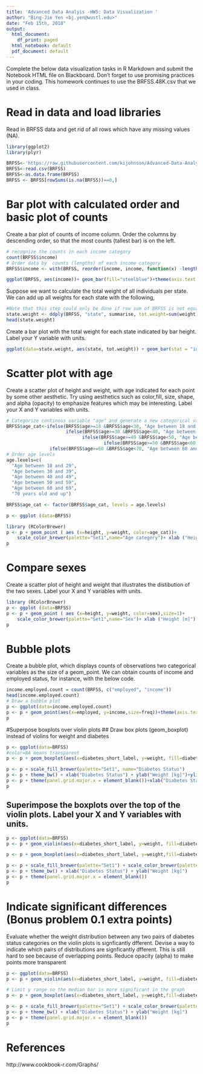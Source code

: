 ```yaml
---
title: 'Advanced Data Analyis -HW5: Data Visualization '
author: "Bing-Jie Yen <bj.yen@wustl.edu>"
date: "Feb 15th, 2018"
output:
  html_document:
    df_print: paged
  html_notebook: default
  pdf_document: default
---
```



Complete the below data visualization tasks in R Markdown and submit the Notebook HTML file on Blackboard. Don't forget to use promising practices in your coding. This homework continues to use the BRFSS.48K.csv that we used in class.

# Read in data and load libraries
Read in BRFSS data and get rid of all rows which have any missing values (NA). 
```r
library(ggplot2)
library(plyr)

BRFSS<-'https://raw.githubusercontent.com/kijohnson/Advanced-Data-Analysis/master/Class%204%20Data%20Visualization/dat/BRFSS.48K.csv'
BRFSS<-read.csv(BRFSS)
BRFSS<-as.data.frame(BRFSS)
BRFSS <- BRFSS[rowSums(is.na(BRFSS))==0,]
```
# Bar plot with calculated order and basic plot of counts

Create a bar plot of counts of income column. Order the columns by descending order, so that the most
counts (tallest bar) is on the left.
```r
# recognize the counts in each income category
count(BRFSS$income)  
# Order data by  counts (lengths) of each income category 
BRFSS$income <- with(BRFSS, reorder(income, income, function(x) -length(x)))

ggplot(BRFSS, aes(income))+ geom_bar(fill="steelblue")+theme(axis.text.x = element_text(angle = 15, vjust = 0.5, hjust=1))

```

Suppose we want to calculate the total weight of all individuals per state. We can add up all weights for each state with the following,


```r
#Note that this step could only be done if row sum of BRFSS is not equal to 0. 
state.weight <- ddply(BRFSS, "state", summarise, tot.weight=sum(weight)) 
head(state.weight)
```

Create a bar plot with the total weight for each state indicated by bar height. Label your Y variable with
units.

```r
ggplot(data=state.weight, aes(state, tot.weight)) + geom_bar(stat = "identity",fill="steelblue")+theme(axis.text.x = element_text(angle = 90, vjust = 0.5, hjust=1))


```

# Scatter plot with age

Create a scatter plot of height and weight, with age indicated for each point by some other aesthetic. Try using aesthetics such as color,fill, size, shape, and alpha (opacity) to emphasize features which may be interesting. Label your X and Y variables with units.

```r
# Categorize continous variable "age" and generate a new categorical variable "age_cat" which include 6 age groups
BRFSS$age_cat<-ifelse(BRFSS$age>=18 &BRFSS$age<30, "Age between 18 and 29",
                      ifelse(BRFSS$age>=30 &BRFSS$age<40, "Age between 30 and 39",
                            ifelse(BRFSS$age>=40 &BRFSS$age<50, "Age between 40 and 49",
                                    ifelse(BRFSS$age>=50 &BRFSS$age<60, "Age between 50 and 59",
                ifelse(BRFSS$age>=60 &BRFSS$age<70, "Age between 60 and 69","70 years old and up")))))
# Order age levels
age.levels=c(
  "Age between 18 and 29",
  "Age between 30 and 39",
  "Age between 40 and 49",
  "Age between 50 and 59",
  "Age between 60 and 69",
  "70 years old and up")

BRFSS$age_cat <- factor(BRFSS$age_cat, levels = age.levels)

p <- ggplot (data=BRFSS)

library (RColorBrewer)
p <- p + geom_point ( aes (x=height, y=weight, color=age_cat))+ 
    scale_color_brewer(palette="Set1",name="Age category")+ xlab ("Height [m]") + ylab ("Weight [kg]")
p
```


# Compare sexes

Create a scatter plot of height and weight that illustrates the distibution of the two sexes. Label your X and Y variables with units.

```r
library (RColorBrewer)
p <- ggplot (data=BRFSS)
p <- p + geom_point ( aes (x=height, y=weight, color=sex),size=1)+
    scale_color_brewer(palette="Set1",name="Sex")+ xlab ("Height [m]") + ylab ("Weight [kg]")+facet_wrap(~sex)
p
```

#  Bubble plots
Create a bubble plot, which displays counts of observations two categorical variables as the size of a geom_point. We can obtain counts of income and employed status, for instance, with the below code.

```r
income.employed.count = count(BRFSS, c("employed", "income"))
head(income.employed.count)
# Draw a bubble plot
p <- ggplot(data=income.employed.count)
p <- p + geom_point(aes(x=employed, y=income,size=freq))+theme(axis.text.x = element_text(angle = 90, vjust = 0.5, hjust=1))
p

```


#Superpose boxplots over violin plots
## Draw box plots (geom_boxplot) instead of violins for weight and diabetes
```r
p <- ggplot(data=BRFSS)
#color=NA means transparent
p <- p + geom_boxplot(aes(x=diabetes_short_label, y=weight, fill=diabetes_short_label), color=NA) + guides(fill=FALSE)

p <- p + scale_fill_brewer(palette="Set1", name="Diabetes Status")
p <- p + theme_bw() + xlab("Diabetes Status") + ylab("Weight [kg]")+ylim (25, 250)
p <- p + theme(panel.grid.major.x = element_blank())+xlab("Diabetes Status")+ylab("Wight [kg]")
p


```
## Superimpose the boxplots over the top of the violin plots. Label your X and Y variables with units.

```r
p <- ggplot(data=BRFSS)
p <- p + geom_violin(aes(x=diabetes_short_label, y=weight, fill=diabetes_short_label), color=NA) + guides(fill=FALSE)

p <- p + geom_boxplot(aes(x=diabetes_short_label, y=weight,fill=diabetes_short_label), alpha=0.5) + guides(fill=FALSE)

p <- p + scale_fill_brewer(palette="Set1") + scale_color_brewer(palette="Set1", name="Diabetes Status") 
p <- p + theme_bw() + xlab("Diabetes Status") + ylab("Weight [kg]")
p <- p + theme(panel.grid.major.x = element_blank())
p
```

# Indicate significant  differences (Bonus problem 0.1 extra points)
Evaluate whether the weight distribution between any two pairs of diabetes status categories on the violin plots is signficantly dfferent. Devise a way to indicate which pairs of distributions are signficantly dfferent.
This is still hard to see because of overlapping points.  Reduce opacity (alpha) to make points more transparent
```r
p <- ggplot(data=BRFSS)
p <- p + geom_violin(aes(x=diabetes_short_label, y=weight, fill=diabetes_short_label), color=NA) + guides(fill=FALSE)

# Limit y range so the median bar is more significant in the graph
p <- p + geom_boxplot(aes(x=diabetes_short_label, y=weight,fill=diabetes_short_label), alpha=0.3) + guides(fill=FALSE)+ylim(25,150)

p <- p + scale_fill_brewer(palette="Set1") + scale_color_brewer(palette="Set1", name="Diabetes Status") 
p <- p + theme_bw() + xlab("Diabetes Status") + ylab("Weight [kg]")
p <- p + theme(panel.grid.major.x = element_blank())
p
```



# References
http://www.cookbook-r.com/Graphs/
